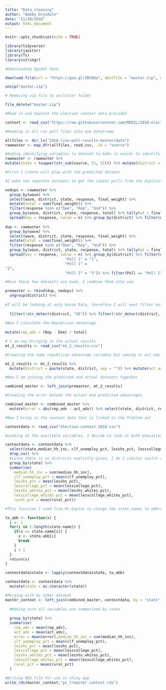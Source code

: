 ```yaml
---
title: "Data_cleaning"
author: "Bobby Drysdale"
date: "11/20/2018"
output: html_document
---
```


```r
knitr::opts_chunk$set(echo = TRUE)

library(tidyverse)
library(janitor)
library(fs)
library(stringr)

#Downloading Upshot data

download.file(url = "https://goo.gl/ZRCBda", destfile = "master.zip", quiet = TRUE, mode = "wb")

unzip("master.zip")

# Removing zip file to unclutter folder

file_delete("master.zip")

#Read in and explore the election context data provided 

context <- read_csv("https://raw.githubusercontent.com/MEDSL/2018-elections/master/election-context-2018.csv")
```

```r
#Reading in all csv poll files into one dataframe

allfiles <- dir_ls("2018-live-poll-results-master/data")
rawmaster <- map_dfr(allfiles, read_csv, .id = "source")

#Adding identifying variables to dataset to make it easier to identify district and state
rawmaster <- rawmaster %>% 
mutate(state = toupper(str_sub(source, 51, 52))) %>% mutate(district = toupper(str_sub(source, 51, 54))) %>% mutate(wave = toupper(str_sub(source, 51, 56)))

#First I create will play with the predicted datsets

#I make two seperate datasets to get the latest polls from the duplicate districts and combine them with the non duplicated ones

nodups <- rawmaster %>% 
  group_by(wave) %>% 
  select(wave, district, state, response, final_weight) %>% 
  mutate(total = sum(final_weight)) %>% 
  filter(response %in% c("Dem", "Rep", "Und")) %>%
  group_by(wave, district, state, response, total) %>% tally(wt = final_weight) %>%
  spread(key = response, value = n) %>% group_by(district) %>% filter(n() == 1)
  
dup <- rawmaster %>% 
  group_by(wave) %>% 
  select(wave, district, state, response, final_weight) %>% 
  mutate(total = sum(final_weight)) %>%  
  filter(response %in% c("Dem", "Rep", "Und")) %>% 
  group_by(wave, district, state, response, total) %>% tally(wt = final_weight) %>% 
  spread(key = response, value = n) %>% group_by(district) %>% filter(n() > 1) %>% mutate(Poll = toupper(str_sub(wave, 6))) %>% mutate(Poll = fct_recode(Poll, 
                           "Poll 1" = "1",
                           "Poll 1" = 
"2",
                           "Poll 2" = "3")) %>% filter(Poll == "Poll 2") %>% select(-Poll)

#Once these two datasets are made, I combine them into one 

premaster <- rbind(dup, nodups) %>% 
  ungroup(district) %>%
  
#I will be looking at only House Data, therefore I will next filter out the Senate and Government Observations
  
  filter(!str_detect(district, "SE")) %>% filter(!str_detect(district, "GO")) %>% 
  
#Now I calculate the Republican advantage
  
mutate(rep_adv = (Rep - Dem) / total)

# I am now bringing in the actual results
mt_2_results <- read_csv("mt_2_results.csv")

#Creating the same republican advantage variable but naming it act_adv to show distinction from the predicted 

mt_2_results <- mt_2_results %>% 
  mutate(district = paste(state, district, sep = "")) %>% mutate(act_adv = (rep_votes - dem_votes)/(rep_votes + dem_votes + other_votes)) %>% select(district, act_adv)

#Now I am joining the predicted and actual datasets together

combined_master <- left_join(premaster, mt_2_results)

#Creating the error beteen the actual and predicted advantages

combined_master <- combined_master %>% 
  mutate(error = abs(rep_adv - act_adv)) %>% select(state, district, rep_adv, act_adv, error)
```

```r
#Now I bring in the context data that is linked in the Problem set

contextdata <- read_csv("election-context-2018.csv")

#Looking at the available variables, I decide to look at both education and household variables

contextdata <- contextdata %>% 
  select(state,median_hh_inc, clf_unemploy_pct, lesshs_pct, lesscollege_pct, lesshs_whites_pct, lesscollege_whites_pct, rural_pct) %>% 
  drop_na() %>% 
  #since there is no districts explictly given, I do I similar switch as Ms. Gayton and do only states
  group_by(state) %>% 
  summarise(
    median_hh_inc = sum(median_hh_inc),
    clf_unemploy_pct = mean(clf_unemploy_pct),
    lesshs_pct = mean(lesshs_pct),
    lesscollege_pct = mean(lesscollege_pct),
    lesshs_whites_pct = mean(lesshs_whites_pct),
    lesscollege_whites_pct = mean(lesscollege_whites_pct),
    rural_pct = mean(rural_pct))

#This function I used from Mr.Gayton to change the state names to abbreviations in order to merge with my other dataset

to_abb <- function(x) {
  i <- 1
  for(i in 1:length(state.name)) {
    if(x == state.name[i]) {
      x <- state.abb[i]
      break
    }
    i + 1
  }
  return(x)
}

contextdata$state <- lapply(contextdata$state, to_abb)

contextdata <- contextdata %>% 
  mutate(state = as.character(state))

#Merging with my other dataset
master_context <- left_join(combined_master, contextdata, by = "state") %>% 
  
  #Making sure all variables are summarized by state
  
  group_by(state) %>% 
  summarise(
    rep_adv = mean(rep_adv),
    act_adv = mean(act_adv), 
    error = mean(error),median_hh_inc = sum(median_hh_inc),
    clf_unemploy_pct = mean(clf_unemploy_pct),
    lesshs_pct = mean(lesshs_pct),
    lesscollege_pct = mean(lesscollege_pct),
    lesshs_whites_pct = mean(lesshs_whites_pct),
    lesscollege_whites_pct = mean(lesscollege_whites_pct),
    rural_pct = mean(rural_pct)
  )

#Writing RDS file for use in shiny app
write_rds(master_context,"ps_7/master_context.rds")
```


